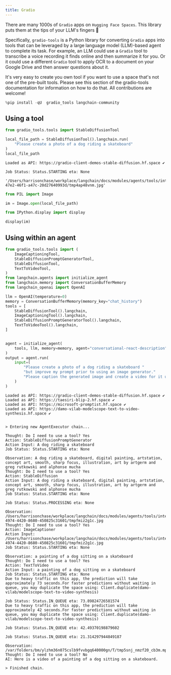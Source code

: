 ```yaml
---
title: Gradio
---
```


There are many 1000s of `Gradio` apps on `Hugging Face Spaces`. This library puts them at the tips of your LLM's fingers 🦾

Specifically, `gradio-tools` is a Python library for converting `Gradio` apps into tools that can be leveraged by a large language model (LLM)-based agent to complete its task. For example, an LLM could use a `Gradio` tool to transcribe a voice recording it finds online and then summarize it for you. Or it could use a different `Gradio` tool to apply OCR to a document on your Google Drive and then answer questions about it.

It's very easy to create you own tool if you want to use a space that's not one of the pre-built tools. Please see this section of the gradio-tools documentation for information on how to do that. All contributions are welcome!

```python
%pip install -qU  gradio_tools langchain-community
```

## Using a tool

```python
from gradio_tools.tools import StableDiffusionTool
```

```python
local_file_path = StableDiffusionTool().langchain.run(
    "Please create a photo of a dog riding a skateboard"
)
local_file_path
```

```output
Loaded as API: https://gradio-client-demos-stable-diffusion.hf.space ✔

Job Status: Status.STARTING eta: None
```

```output
'/Users/harrisonchase/workplace/langchain/docs/modules/agents/tools/integrations/b61c1dd9-47e2-46f1-a47c-20d27640993d/tmp4ap48vnm.jpg'
```

```python
from PIL import Image
```

```python
im = Image.open(local_file_path)
```

```python
from IPython.display import display

display(im)
```

## Using within an agent

```python
from gradio_tools.tools import (
    ImageCaptioningTool,
    StableDiffusionPromptGeneratorTool,
    StableDiffusionTool,
    TextToVideoTool,
)
from langchain.agents import initialize_agent
from langchain.memory import ConversationBufferMemory
from langchain_openai import OpenAI

llm = OpenAI(temperature=0)
memory = ConversationBufferMemory(memory_key="chat_history")
tools = [
    StableDiffusionTool().langchain,
    ImageCaptioningTool().langchain,
    StableDiffusionPromptGeneratorTool().langchain,
    TextToVideoTool().langchain,
]


agent = initialize_agent(
    tools, llm, memory=memory, agent="conversational-react-description", verbose=True
)
output = agent.run(
    input=(
        "Please create a photo of a dog riding a skateboard "
        "but improve my prompt prior to using an image generator."
        "Please caption the generated image and create a video for it using the improved prompt."
    )
)
```

```output
Loaded as API: https://gradio-client-demos-stable-diffusion.hf.space ✔
Loaded as API: https://taesiri-blip-2.hf.space ✔
Loaded as API: https://microsoft-promptist.hf.space ✔
Loaded as API: https://damo-vilab-modelscope-text-to-video-synthesis.hf.space ✔


> Entering new AgentExecutor chain...

Thought: Do I need to use a tool? Yes
Action: StableDiffusionPromptGenerator
Action Input: A dog riding a skateboard
Job Status: Status.STARTING eta: None

Observation: A dog riding a skateboard, digital painting, artstation, concept art, smooth, sharp focus, illustration, art by artgerm and greg rutkowski and alphonse mucha
Thought: Do I need to use a tool? Yes
Action: StableDiffusion
Action Input: A dog riding a skateboard, digital painting, artstation, concept art, smooth, sharp focus, illustration, art by artgerm and greg rutkowski and alphonse mucha
Job Status: Status.STARTING eta: None

Job Status: Status.PROCESSING eta: None

Observation: /Users/harrisonchase/workplace/langchain/docs/modules/agents/tools/integrations/2e280ce4-4974-4420-8680-450825c31601/tmpfmiz2g1c.jpg
Thought: Do I need to use a tool? Yes
Action: ImageCaptioner
Action Input: /Users/harrisonchase/workplace/langchain/docs/modules/agents/tools/integrations/2e280ce4-4974-4420-8680-450825c31601/tmpfmiz2g1c.jpg
Job Status: Status.STARTING eta: None

Observation: a painting of a dog sitting on a skateboard
Thought: Do I need to use a tool? Yes
Action: TextToVideo
Action Input: a painting of a dog sitting on a skateboard
Job Status: Status.STARTING eta: None
Due to heavy traffic on this app, the prediction will take approximately 73 seconds.For faster predictions without waiting in queue, you may duplicate the space using: Client.duplicate(damo-vilab/modelscope-text-to-video-synthesis)

Job Status: Status.IN_QUEUE eta: 73.89824726581574
Due to heavy traffic on this app, the prediction will take approximately 42 seconds.For faster predictions without waiting in queue, you may duplicate the space using: Client.duplicate(damo-vilab/modelscope-text-to-video-synthesis)

Job Status: Status.IN_QUEUE eta: 42.49370198879602

Job Status: Status.IN_QUEUE eta: 21.314297944849187

Observation: /var/folders/bm/ylzhm36n075cslb9fvvbgq640000gn/T/tmp5snj_nmzf20_cb3m.mp4
Thought: Do I need to use a tool? No
AI: Here is a video of a painting of a dog sitting on a skateboard.

> Finished chain.
```

```python

```
